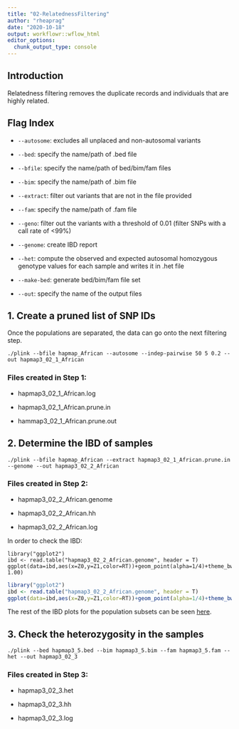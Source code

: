 ```yaml
---
title: "02-RelatednessFiltering"
author: "rheaprag"
date: "2020-10-18"
output: workflowr::wflow_html
editor_options:
  chunk_output_type: console
---
```


## Introduction
Relatedness filtering removes the duplicate records and individuals that are highly related. 

## Flag Index
* `--autosome`: excludes all unplaced and non-autosomal variants

* `--bed`: specify the name/path of .bed file

* `--bfile`: specify the name/path of bed/bim/fam files

* `--bim`: specify the name/path of .bim file

* `--extract`: filter out variants that are not in the file provided

* `--fam`: specify the name/path of .fam file

* `--geno`: filter out the variants with a threshold of 0.01 (filter SNPs with a call rate of <99%)

* `--genome`: create IBD report

* `--het`: compute the observed and expected autosomal homozygous genotype values for each sample and writes it in .het file

* `--make-bed`: generate bed/bim/fam file set

* `--out`: specify the name of the output files

## 1. Create a pruned list of SNP IDs
Once the populations are separated, the data can go onto the next filtering step.

```{}
./plink --bfile hapmap_African --autosome --indep-pairwise 50 5 0.2 --out hapmap3_02_1_African
```
### Files created in Step 1:
  
* hapmap3_02_1_African.log

* hapmap3_02_1_African.prune.in
  
* hammap3_02_1_African.prune.out

## 2. Determine the IBD of samples
```{}
./plink --bfile hapmap_African --extract hapmap3_02_1_African.prune.in --genome --out hapmap3_02_2_African
```
### Files created in Step 2:

* hapmap3_02_2_African.genome
  
* hapmap3_02_2_African.hh
  
* hapmap3_02_2_African.log
  
In order to check the IBD:
```{}
library("ggplot2")
ibd <- read.table("hapmap3_02_2_African.genome", header = T)
ggplot(data=ibd,aes(x=Z0,y=Z1,color=RT))+geom_point(alpha=1/4)+theme_bw()+ylim(0.00, 1.00)
```

```r
library("ggplot2")
ibd <- read.table("hapmap3_02_2_African.genome", header = T)
ggplot(data=ibd,aes(x=Z0,y=Z1,color=RT))+geom_point(alpha=1/4)+theme_bw()+ylim(0.00, 1.00)
```

The rest of the IBD plots for the population subsets can be seen [here](IBD_plots.html).

## 3. Check the heterozygosity in the samples
```{}
./plink --bed hapmap3_5.bed --bim hapmap3_5.bim --fam hapmap3_5.fam --het --out hapmap3_02_3
```
### Files created in Step 3:

* hapmap3_02_3.het
  
* hapmap3_02_3.hh
  
* hapmap3_02_3.log

